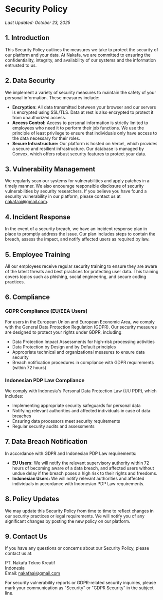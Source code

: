 # Security Policy

_Last Updated: October 23, 2025_

## 1. Introduction

This Security Policy outlines the measures we take to protect the security of our platform and your data. At Nakafa, we are committed to ensuring the confidentiality, integrity, and availability of our systems and the information entrusted to us.

## 2. Data Security

We implement a variety of security measures to maintain the safety of your personal information. These measures include:

- **Encryption:** All data transmitted between your browser and our servers is encrypted using SSL/TLS. Data at rest is also encrypted to protect it from unauthorized access.
- **Access Control:** Access to personal information is strictly limited to employees who need it to perform their job functions. We use the principle of least privilege to ensure that individuals only have access to the data necessary for their roles.
- **Secure Infrastructure:** Our platform is hosted on Vercel, which provides a secure and resilient infrastructure. Our database is managed by Convex, which offers robust security features to protect your data.

## 3. Vulnerability Management

We regularly scan our systems for vulnerabilities and apply patches in a timely manner. We also encourage responsible disclosure of security vulnerabilities by security researchers. If you believe you have found a security vulnerability in our platform, please contact us at [nakafaai@gmail.com](mailto:nakafaai@gmail.com).

## 4. Incident Response

In the event of a security breach, we have an incident response plan in place to promptly address the issue. Our plan includes steps to contain the breach, assess the impact, and notify affected users as required by law.

## 5. Employee Training

All our employees receive regular security training to ensure they are aware of the latest threats and best practices for protecting user data. This training covers topics such as phishing, social engineering, and secure coding practices.

## 6. Compliance

### GDPR Compliance (EU/EEA Users)

For users in the European Union and European Economic Area, we comply with the General Data Protection Regulation (GDPR). Our security measures are designed to protect your rights under GDPR, including:

- Data Protection Impact Assessments for high-risk processing activities
- Data Protection by Design and by Default principles
- Appropriate technical and organizational measures to ensure data security
- Breach notification procedures in compliance with GDPR requirements (within 72 hours)

### Indonesian PDP Law Compliance

We comply with Indonesia's Personal Data Protection Law (UU PDP), which includes:

- Implementing appropriate security safeguards for personal data
- Notifying relevant authorities and affected individuals in case of data breaches
- Ensuring data processors meet security requirements
- Regular security audits and assessments

## 7. Data Breach Notification

In accordance with GDPR and Indonesian PDP Law requirements:

- **EU Users:** We will notify the relevant supervisory authority within 72 hours of becoming aware of a data breach, and affected users without undue delay if the breach poses a high risk to their rights and freedoms.
- **Indonesian Users:** We will notify relevant authorities and affected individuals in accordance with Indonesian PDP Law requirements.

## 8. Policy Updates

We may update this Security Policy from time to time to reflect changes in our security practices or legal requirements. We will notify you of any significant changes by posting the new policy on our platform.

## 9. Contact Us

If you have any questions or concerns about our Security Policy, please contact us at:

PT. Nakafa Tekno Kreatif  
Indonesia  
Email: [nakafaai@gmail.com](mailto:nakafaai@gmail.com)

For security vulnerability reports or GDPR-related security inquiries, please mark your communication as "Security" or "GDPR Security" in the subject line.
